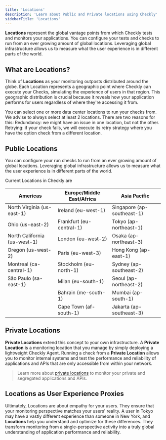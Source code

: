 ```yaml
---
title: 'Locations'
description: 'Learn about Public and Private locations using Checkly'
sidebarTitle: 'Locations'
---
```


**Locations** represent the global vantage points from which Checkly tests and monitors your applications. You can configure your tests and checks to run from an ever growing amount of global locations. Leveraging global infrastructure allows us to measure what the user experience is in different parts of the world.

## What are Locations?
Think of **Locations** as your monitoring outposts distributed around the globe. Each Location represents a geographic point where Checkly can execute your Checks, simulating the experience of users in that region. This geographic distribution is crucial because it reveals how your application performs for users regardless of where they're accessing it from.

You can select one or more data center locations to run your checks from. We advise to always select at least 2 locations. There are two reasons for this: Redundancy: we might have an issue in one location, but not the other. Retrying: if your check fails, we will execute its retry strategy where you have the option check from a different location. 


## Public Locations

You can configure your run checks to run from an ever growing amount of global locations. Leveraging global infrastructure allows us to measure what the user experience is in different parts of the world.

Current Locations in Checkly are

| Americas                     | Europe/Middle East/Africa | Asia Pacific               |
|------------------------------|---------------------------|----------------------------|
| North Virginia (us-east-1)   | Ireland (eu-west-1)       | Singapore (ap-southeast-1) |
| Ohio (us-east-2)             | Frankfurt (eu-central-1)  | Tokyo (ap-northeast-1)     |
| North California (us-west-1) | London (eu-west-2)        | Osaka (ap-northeast-3)     |
| Oregon (us-west-2)           | Paris (eu-west-3)         | Hong Kong (ap-east-1)      |
| Montreal (ca-central-1)      | Stockholm (eu-north-1)    | Sydney (ap-southeast-2)    |
| São Paulo (sa-east-1)        | Milan (eu-south-1)        | Seoul (ap-northeast-2)     |
|                              | Bahrain (me-south-1)      | Mumbai (ap-south-1)        |
|                              | Cape Town (af-south-1)    | Jakarta (ap-southeast-3)   |


## Private Locations

**Private Locations** extend this concept to your own infrastructure. A **Private Location** is a monitoring location that you manage by simply deploying a lightweight Checkly Agent. Running a check from a **Private Location** allows you to monitor internal systems and test the performance and reliability of applications and APIs that are only accessible from within your network.
> Learn more about [private locations](/detect/private-locations/overview) to monitor your private and segregated applications and APIs.

## Locations as User Experience Proxies
Ultimately, Locations are about empathy for your users. They ensure that your monitoring perspective matches your users' reality. A user in Tokyo may have a vastly different experience than someone in New York, and **Locations** help you understand and optimize for these differences. They transform monitoring from a single-perspective activity into a truly global understanding of application performance and reliability.